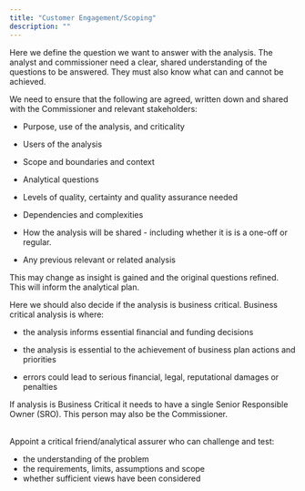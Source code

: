 ```yaml
---
title: "Customer Engagement/Scoping"
description: ""
---
```


Here we define the question we want to answer with the analysis. The analyst and commissioner need a clear, shared understanding of the questions to be answered. They must also know what can and cannot be achieved. 

We need to ensure that the following are agreed, written down and shared with the Commissioner and relevant stakeholders: 
 

- Purpose, use of the analysis, and criticality 

- Users of the analysis 

- Scope and boundaries and context 

- Analytical questions 

- Levels of quality, certainty and quality assurance needed 

- Dependencies and complexities 

- How the analysis will be shared - including whether it is is a one-off or regular.  

- Any previous relevant or related analysis 

This may change as insight is gained and the original questions refined. This will inform the analytical plan. 

Here we should also decide if the analysis is business critical. Business critical analysis is where: 

- the analysis informs essential financial and funding decisions 

- the analysis is essential to the achievement of business plan actions and priorities 

- errors could lead to serious financial, legal, reputational damages or penalties 

If analysis is Business Critical it needs to have a single Senior Responsible Owner (SRO). This person may also be the Commissioner. 

::: {.callout-note title="Scoping Assurance" appearance="minimal" icon=false}
<br>
Appoint a critical friend/analytical assurer who can challenge and test:

- the understanding of the problem
- the requirements, limits, assumptions and scope
- whether sufficient views have been considered

:::
